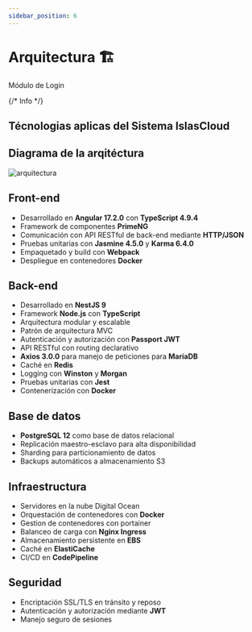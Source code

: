 ```yaml
---
sidebar_position: 6
---
```




# Arquitectura 🏗️

<Highlight color="#999999">Módulo de Login</Highlight>

{/* <span class="badge badge--info">Info</span> */}
<br/>

## Técnologias aplicas del Sistema IslasCloud

## Diagrama de la arqitéctura 
![arquitectura](/img/arquitectura.png "Arquitectura")
## Front-end
- Desarrollado en **Angular 17.2.0** con **TypeScript 4.9.4**
- Framework de componentes **PrimeNG** 
- Comunicación con API RESTful de back-end mediante **HTTP/JSON**
- Pruebas unitarias con **Jasmine 4.5.0** y **Karma 6.4.0**
- Empaquetado y build con **Webpack**
- Despliegue en contenedores **Docker**

## Back-end
- Desarrollado en **NestJS 9** 
- Framework **Node.js** con **TypeScript**
- Arquitectura modular y escalable
- Patrón de arquitectura MVC
- Autenticación y autorización con **Passport JWT**  
- API RESTful con routing declarativo
- **Axios 3.0.0** para manejo de peticiones para **MariaDB**
- Caché en **Redis**
- Logging con **Winston** y **Morgan**
- Pruebas unitarias con **Jest**
- Contenerización con **Docker**

## Base de datos
- **PostgreSQL 12** como base de datos relacional
- Replicación maestro-esclavo para alta disponibilidad
- Sharding para particionamiento de datos
- Backups automáticos a almacenamiento S3

## Infraestructura
- Servidores en la nube Digital Ocean
- Orquestación de contenedores con **Docker** 
- Gestion de contenedores con portainer
- Balanceo de carga con **Nginx Ingress**
- Almacenamiento persistente en **EBS**
- Caché en **ElastiCache**
- CI/CD en **CodePipeline**


## Seguridad
- Encriptación SSL/TLS en tránsito y reposo
- Autenticación y autorización mediante **JWT** 
- Manejo seguro de sesiones